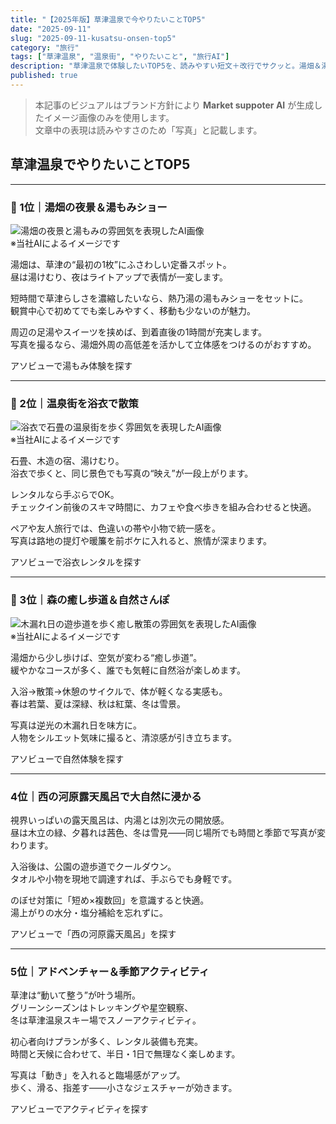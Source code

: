 ```yaml
---
title: "【2025年版】草津温泉で今やりたいことTOP5"
date: "2025-09-11"
slug: "2025-09-11-kusatsu-onsen-top5"
category: "旅行"
tags: ["草津温泉", "温泉街", "やりたいこと", "旅行AI"]
description: "草津温泉で体験したいTOP5を、読みやすい短文＋改行でサクッと。湯畑＆湯もみ、浴衣街歩き、森の癒し歩道、西の河原露天、季節アクティビティまで。"
published: true
---
```


> 本記事のビジュアルはブランド方針により **Market suppoter AI** が生成したイメージ画像のみを使用します。  
> 文章中の表現は読みやすさのため「写真」と記載します。

## 草津温泉でやりたいことTOP5

---

### 🥇 1位｜湯畑の夜景＆湯もみショー

<img src="/images/kusatsu-onsen-top5/kusatsu-top5-1.jpg" alt="湯畑の夜景と湯もみの雰囲気を表現したAI画像" />
<figcaption>※当社AIによるイメージです</figcaption>

湯畑は、草津の“最初の1枚”にふさわしい定番スポット。  
昼は湯けむり、夜はライトアップで表情が一変します。  

短時間で草津らしさを濃縮したいなら、熱乃湯の湯もみショーをセットに。  
観賞中心で初めてでも楽しみやすく、移動も少ないのが魅力。  

周辺の足湯やスイーツを挟めば、到着直後の1時間が充実します。  
写真を撮るなら、湯畑外周の高低差を活かして立体感をつけるのがおすすめ。

<AffButton rawUrl="https://www.asoview.com/search/?q=%E8%8D%89%E6%B4%A5%E6%B8%A9%E6%B3%89+%E6%B9%AF%E3%82%82%E3%81%BF">
  アソビューで湯もみ体験を探す
</AffButton>

---

### 🥈 2位｜温泉街を浴衣で散策

<img src="/images/kusatsu-onsen-top5/kusatsu-top5-2.jpg" alt="浴衣で石畳の温泉街を歩く雰囲気を表現したAI画像" />
<figcaption>※当社AIによるイメージです</figcaption>

石畳、木造の宿、湯けむり。  
浴衣で歩くと、同じ景色でも写真の“映え”が一段上がります。  

レンタルなら手ぶらでOK。  
チェックイン前後のスキマ時間に、カフェや食べ歩きを組み合わせると快適。  

ペアや友人旅行では、色違いの帯や小物で統一感を。  
写真は路地の提灯や暖簾を前ボケに入れると、旅情が深まります。

<AffButton rawUrl="https://www.asoview.com/search/?q=%E6%B5%B4%E8%A1%A3+%E8%8D%89%E6%B4%A5%E6%B8%A9%E6%B3%89">
  アソビューで浴衣レンタルを探す
</AffButton>

---

### 🥉 3位｜森の癒し歩道＆自然さんぽ

<img src="/images/kusatsu-onsen-top5/kusatsu-top5-3.jpg" alt="木漏れ日の遊歩道を歩く癒し散策の雰囲気を表現したAI画像" />
<figcaption>※当社AIによるイメージです</figcaption>

湯畑から少し歩けば、空気が変わる“癒し歩道”。  
緩やかなコースが多く、誰でも気軽に自然浴が楽しめます。  

入浴→散策→休憩のサイクルで、体が軽くなる実感も。  
春は若葉、夏は深緑、秋は紅葉、冬は雪景。  

写真は逆光の木漏れ日を味方に。  
人物をシルエット気味に撮ると、清涼感が引き立ちます。

<AffButton rawUrl="https://www.asoview.com/search/?q=%E8%8D%89%E6%B4%A5+%E8%87%AA%E7%84%B6%E4%BD%93%E9%A8%93">
  アソビューで自然体験を探す
</AffButton>

---

### 4位｜西の河原露天風呂で大自然に浸かる

視界いっぱいの露天風呂は、内湯とは別次元の開放感。  
昼は木立の緑、夕暮れは茜色、冬は雪見――同じ場所でも時間と季節で写真が変わります。  

入浴後は、公園の遊歩道でクールダウン。  
タオルや小物を現地で調達すれば、手ぶらでも身軽です。  

のぼせ対策に「短め×複数回」を意識すると快適。  
湯上がりの水分・塩分補給を忘れずに。

<AffButton rawUrl="https://www.asoview.com/search/?q=%E8%A5%BF%E3%81%AE%E6%B2%B3%E5%8E%9F%E9%9C%B2%E5%A4%A9%E9%A2%A8%E5%91%82">
  アソビューで「西の河原露天風呂」を探す
</AffButton>

---

### 5位｜アドベンチャー＆季節アクティビティ

草津は“動いて整う”が叶う場所。  
グリーンシーズンはトレッキングや星空観察、  
冬は草津温泉スキー場でスノーアクティビティ。  

初心者向けプランが多く、レンタル装備も充実。  
時間と天候に合わせて、半日・1日で無理なく楽しめます。  

写真は「動き」を入れると臨場感がアップ。  
歩く、滑る、指差す――小さなジェスチャーが効きます。

<AffButton rawUrl="https://www.asoview.com/search/?q=%E8%8D%89%E6%B4%A5+%E3%82%A2%E3%82%AF%E3%83%86%E3%82%A3%E3%83%93%E3%83%86%E3%82%A3">
  アソビューでアクティビティを探す
</AffButton>
